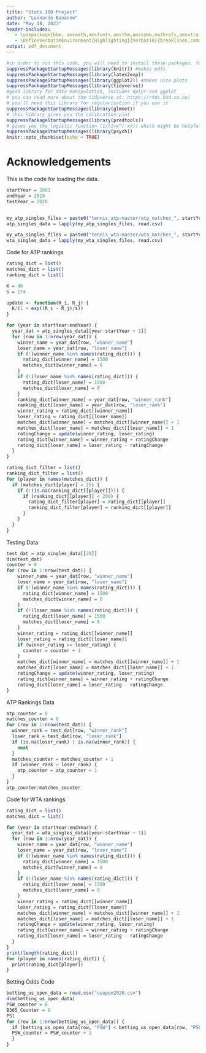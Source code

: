 ```yaml
---
title: "Stats 100 Project"
author: "Leonardo Bonanno"
date: "May 18, 2023"
header-includes:
   - \usepackage{bbm, amsmath,amsfonts,amsthm,amssymb,mathrsfs,amsxtra,amscd,latexsym, xcolor, graphicx, fvextra}
   - \DefineVerbatimEnvironment{Highlighting}{Verbatim}{breaklines,commandchars=\\\{\}}
output: pdf_document
---
```


\newcommand{\Var}{\mathrm{Var}}

```r
#in order to run this code, you will need to install these packages. You can do so by going to the install button, or by going to the console and typing, for example, install.packages("knitr")
suppressPackageStartupMessages(library(knitr)) #makes pdfs
suppressPackageStartupMessages(library(latex2exp))
suppressPackageStartupMessages(library(ggplot2)) #makes nice plots
suppressPackageStartupMessages(library(tidyverse))
#good library for data manipulation, includes dplyr and ggplot
# you can read more about the tidyverse at: https://r4ds.had.co.nz/
# you'll need this library for regularization if you use it
suppressPackageStartupMessages(library(glmnet))
# this library gives you the calibration plot
suppressPackageStartupMessages(library(predtools))
# gives you the logistic function (1/(1+e^{-x})) which might be helpful
suppressPackageStartupMessages(library(psych))
knitr::opts_chunk$set(echo = TRUE)
```

# Acknowledgements

This is the code for loading the data.

```r
startYear = 2001
endYear = 2019
testYear = 2020


my_atp_singles_files = paste0("tennis_atp-master/atp_matches_", startYear:testYear,".csv")
atp_singles_data = lapply(my_atp_singles_files, read.csv)

my_wta_singles_files = paste0("tennis_wta-master/wta_matches_", startYear:testYear,".csv")
wta_singles_data = lapply(my_wta_singles_files, read.csv)


```

Code for ATP rankings


```r
rating_dict = list()
matches_dict = list()
ranking_dict = list()

K = 40
s = 174

update <- function(R_i, R_j) {
  K/(1 + exp((R_i - R_j)/s))
}

for (year in startYear:endYear) {
  year_dat = atp_singles_data[[year-startYear + 1]]
  for (row in 1:nrow(year_dat)) {
    winner_name = year_dat[row, "winner_name"]
    loser_name = year_dat[row, "loser_name"]
    if (!(winner_name %in% names(rating_dict))) {
      rating_dict[winner_name] = 1500
      matches_dict[winner_name] = 0
    } 
    if (!(loser_name %in% names(rating_dict))) {
      rating_dict[loser_name] = 1500
      matches_dict[loser_name] = 0
    } 
    ranking_dict[winner_name] = year_dat[row, "winner_rank"]
    ranking_dict[loser_name] = year_dat[row, "loser_rank"]
    winner_rating = rating_dict[[winner_name]]
    loser_rating = rating_dict[[loser_name]]
    matches_dict[winner_name] = matches_dict[[winner_name]] + 1
    matches_dict[loser_name] = matches_dict[[loser_name]] + 1
    ratingChange = update(winner_rating, loser_rating)
    rating_dict[winner_name] = winner_rating + ratingChange
    rating_dict[loser_name] = loser_rating - ratingChange
  }
}
```

```r
rating_dict_filter = list()
ranking_dict_filter = list()
for (player in names(matches_dict)) {
  if (matches_dict[player] > 25) {
    if (!(is.na(ranking_dict[[player]]))) {
      if (ranking_dict[[player]] < 200) {
        rating_dict_filter[player] = rating_dict[[player]]
        ranking_dict_filter[player] = ranking_dict[[player]]
      }  
    }
  }
}
```


Testing Data

```r
test_dat = atp_singles_data[[20]]
dim(test_dat)
counter = 0
for (row in 1:nrow(test_dat)) {
    winner_name = year_dat[row, "winner_name"]
    loser_name = year_dat[row, "loser_name"]
    if (!(winner_name %in% names(rating_dict))) {
      rating_dict[winner_name] = 1500
      matches_dict[winner_name] = 0
    } 
    if (!(loser_name %in% names(rating_dict))) {
      rating_dict[loser_name] = 1500
      matches_dict[loser_name] = 0
    } 
    winner_rating = rating_dict[[winner_name]]
    loser_rating = rating_dict[[loser_name]]
    if (winner_rating >= loser_rating) {
      counter = counter + 1
    }
    matches_dict[winner_name] = matches_dict[[winner_name]] + 1
    matches_dict[loser_name] = matches_dict[[loser_name]] + 1
    ratingChange = update(winner_rating, loser_rating)
    rating_dict[winner_name] = winner_rating + ratingChange
    rating_dict[loser_name] = loser_rating - ratingChange
}
```

ATP Rankings Data

```r
atp_counter = 0
matches_counter = 0
for (row in 1:nrow(test_dat)) {
  winner_rank = test_dat[row, "winner_rank"]
  loser_rank = test_dat[row, "loser_rank"]
  if (is.na(loser_rank) | is.na(winner_rank)) {
    next
  }
  matches_counter = matches_counter + 1
  if (winner_rank < loser_rank) {
    atp_counter = atp_counter + 1
  }
}
atp_counter/matches_counter

```
Code for WTA rankings

```r
rating_dict = list()
matches_dict = list()

for (year in startYear:endYear) {
  year_dat = wta_singles_data[[year-startYear + 1]]
  for (row in 1:nrow(year_dat)) {
    winner_name = year_dat[row, "winner_name"]
    loser_name = year_dat[row, "loser_name"]
    if (!(winner_name %in% names(rating_dict))) {
      rating_dict[winner_name] = 1500
      matches_dict[winner_name] = 0
    } 
    if (!(loser_name %in% names(rating_dict))) {
      rating_dict[loser_name] = 1500
      matches_dict[loser_name] = 0
    } 
    winner_rating = rating_dict[[winner_name]]
    loser_rating = rating_dict[[loser_name]]
    matches_dict[winner_name] = matches_dict[[winner_name]] + 1
    matches_dict[loser_name] = matches_dict[[loser_name]] + 1
    ratingChange = update(winner_rating, loser_rating)
    rating_dict[winner_name] = winner_rating + ratingChange
    rating_dict[loser_name] = loser_rating - ratingChange
  }
}
print(length(rating_dict))
for (player in names(rating_dict)) {
  print(rating_dict[player])
}

```

Betting Odds Code

```r

betting_us_open_data = read.csv("usopen2020.csv")
dim(betting_us_open_data)
PSW_counter = 0
B365_Counter = 0
PSl
for (row in 1:nrow(betting_us_open_data)) {
  if (betting_us_open_data[row, "PSW"] < betting_us_open_data[row, "PSL"]) {
  PSW_counter = PSW_counter + 1
  }
}


```




